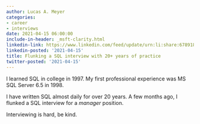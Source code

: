 ```yaml
---
author: Lucas A. Meyer
categories:
- career
- interviews
date: 2021-04-15 06:00:00
include-in-header: _msft-clarity.html
linkedin-link: https://www.linkedin.com/feed/update/urn:li:share:6789180889353064448
linkedin-posted: '2021-04-15'
title: Flunking a SQL interview with 20+ years of practice
twitter-posted: '2021-04-15'
---
```


I learned SQL in college in 1997. My first professional experience was MS SQL Server 6.5 in 1998.

I have written SQL almost daily for over 20 years. A few months ago, I flunked a SQL interview for a *manager* position. 

Interviewing is hard, be kind.
